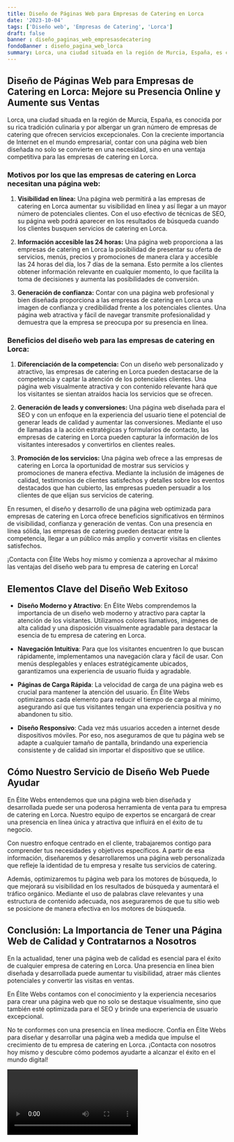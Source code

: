 ```yaml
---
title: Diseño de Páginas Web para Empresas de Catering en Lorca
date: '2023-10-04'
tags: ['Diseño web', 'Empresas de Catering', 'Lorca']
draft: false
banner : diseño_paginas_web_empresasdecatering
fondoBanner : diseño_pagina_web_lorca
summary: Lorca, una ciudad situada en la región de Murcia, España, es conocida por su rica tradición culinaria y por albergar un gran número de empresas de catering que ofrecen servicios excepcionales. Con la creciente importancia de Internet en el mundo empresarial, contar con una página web bien diseñada no solo se convierte en una necesidad, sino en una ventaja competitiva para las empresas de catering en Lorca.
---
```


## **Diseño de Páginas Web para Empresas de Catering en Lorca: Mejore su Presencia Online y Aumente sus Ventas**

Lorca, una ciudad situada en la región de Murcia, España, es conocida por su rica tradición culinaria y por albergar un gran número de empresas de catering que ofrecen servicios excepcionales. Con la creciente importancia de Internet en el mundo empresarial, contar con una página web bien diseñada no solo se convierte en una necesidad, sino en una ventaja competitiva para las empresas de catering en Lorca.

### **Motivos por los que las empresas de catering en Lorca necesitan una página web:**

1. **Visibilidad en línea:** Una página web permitirá a las empresas de catering en Lorca aumentar su visibilidad en línea y así llegar a un mayor número de potenciales clientes. Con el uso efectivo de técnicas de SEO, su página web podrá aparecer en los resultados de búsqueda cuando los clientes busquen servicios de catering en Lorca.

2. **Información accesible las 24 horas:** Una página web proporciona a las empresas de catering en Lorca la posibilidad de presentar su oferta de servicios, menús, precios y promociones de manera clara y accesible las 24 horas del día, los 7 días de la semana. Esto permite a los clientes obtener información relevante en cualquier momento, lo que facilita la toma de decisiones y aumenta las posibilidades de conversión.

3. **Generación de confianza:** Contar con una página web profesional y bien diseñada proporciona a las empresas de catering en Lorca una imagen de confianza y credibilidad frente a los potenciales clientes. Una página web atractiva y fácil de navegar transmite profesionalidad y demuestra que la empresa se preocupa por su presencia en línea.

### **Beneficios del diseño web para las empresas de catering en Lorca:**

1. **Diferenciación de la competencia:** Con un diseño web personalizado y atractivo, las empresas de catering en Lorca pueden destacarse de la competencia y captar la atención de los potenciales clientes. Una página web visualmente atractiva y con contenido relevante hará que los visitantes se sientan atraídos hacia los servicios que se ofrecen.

2. **Generación de leads y conversiones:** Una página web diseñada para el SEO y con un enfoque en la experiencia del usuario tiene el potencial de generar leads de calidad y aumentar las conversiones. Mediante el uso de llamadas a la acción estratégicas y formularios de contacto, las empresas de catering en Lorca pueden capturar la información de los visitantes interesados y convertirlos en clientes reales.

3. **Promoción de los servicios:** Una página web ofrece a las empresas de catering en Lorca la oportunidad de mostrar sus servicios y promociones de manera efectiva. Mediante la inclusión de imágenes de calidad, testimonios de clientes satisfechos y detalles sobre los eventos destacados que han cubierto, las empresas pueden persuadir a los clientes de que elijan sus servicios de catering.

En resumen, el diseño y desarrollo de una página web optimizada para empresas de catering en Lorca ofrece beneficios significativos en términos de visibilidad, confianza y generación de ventas. Con una presencia en línea sólida, las empresas de catering pueden destacar entre la competencia, llegar a un público más amplio y convertir visitas en clientes satisfechos.

¡Contacta con Élite Webs hoy mismo y comienza a aprovechar al máximo las ventajas del diseño web para tu empresa de catering en Lorca!

<GifSeo />

<Cta />

## Elementos Clave del Diseño Web Exitoso

- **Diseño Moderno y Atractivo**: En Élite Webs comprendemos la importancia de un diseño web moderno y atractivo para captar la atención de los visitantes. Utilizamos colores llamativos, imágenes de alta calidad y una disposición visualmente agradable para destacar la esencia de tu empresa de catering en Lorca.

- **Navegación Intuitiva**: Para que los visitantes encuentren lo que buscan rápidamente, implementamos una navegación clara y fácil de usar. Con menús desplegables y enlaces estratégicamente ubicados, garantizamos una experiencia de usuario fluida y agradable.

- **Páginas de Carga Rápida**: La velocidad de carga de una página web es crucial para mantener la atención del usuario. En Élite Webs optimizamos cada elemento para reducir el tiempo de carga al mínimo, asegurando así que tus visitantes tengan una experiencia positiva y no abandonen tu sitio.

- **Diseño Responsivo**: Cada vez más usuarios acceden a internet desde dispositivos móviles. Por eso, nos aseguramos de que tu página web se adapte a cualquier tamaño de pantalla, brindando una experiencia consistente y de calidad sin importar el dispositivo que se utilice.

## Cómo Nuestro Servicio de Diseño Web Puede Ayudar

En Élite Webs entendemos que una página web bien diseñada y desarrollada puede ser una poderosa herramienta de venta para tu empresa de catering en Lorca. Nuestro equipo de expertos se encargará de crear una presencia en línea única y atractiva que influirá en el éxito de tu negocio.

Con nuestro enfoque centrado en el cliente, trabajaremos contigo para comprender tus necesidades y objetivos específicos. A partir de esa información, diseñaremos y desarrollaremos una página web personalizada que refleje la identidad de tu empresa y resalte tus servicios de catering.

Además, optimizaremos tu página web para los motores de búsqueda, lo que mejorará su visibilidad en los resultados de búsqueda y aumentará el tráfico orgánico. Mediante el uso de palabras clave relevantes y una estructura de contenido adecuada, nos aseguraremos de que tu sitio web se posicione de manera efectiva en los motores de búsqueda.

## Conclusión: La Importancia de Tener una Página Web de Calidad y Contratarnos a Nosotros

En la actualidad, tener una página web de calidad es esencial para el éxito de cualquier empresa de catering en Lorca. Una presencia en línea bien diseñada y desarrollada puede aumentar tu visibilidad, atraer más clientes potenciales y convertir las visitas en ventas.

En Élite Webs contamos con el conocimiento y la experiencia necesarios para crear una página web que no solo se destaque visualmente, sino que también esté optimizada para el SEO y brinde una experiencia de usuario excepcional.

No te conformes con una presencia en línea mediocre. Confía en Élite Webs para diseñar y desarrollar una página web a medida que impulse el crecimiento de tu empresa de catering en Lorca. ¡Contacta con nosotros hoy mismo y descubre cómo podemos ayudarte a alcanzar el éxito en el mundo digital!

<Video />

<CtaBot job='Empresas de Catering' city='Lorca'/>

<Gmaps query='Lorca+españa+maps' />